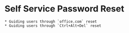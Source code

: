 # Self Service Password Reset
    * Guiding users through `office.com` reset
    * Guiding users through `Ctrl+Alt+Del` reset